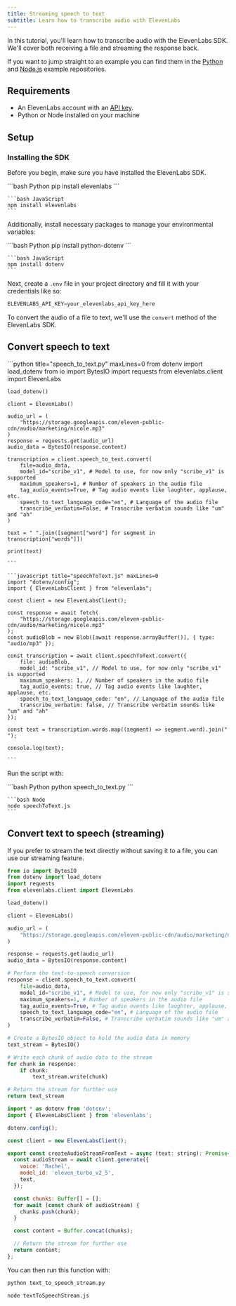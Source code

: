 ```yaml
---
title: Streaming speech to text
subtitle: Learn how to transcribe audio with ElevenLabs
---
```


In this tutorial, you'll learn how to transcribe audio with the ElevenLabs SDK. We'll cover both receiving a file and streaming the response back.

If you want to jump straight to an example you can find them in the [Python](https://github.com/elevenlabs/elevenlabs-examples/tree/main/examples/text-to-speech/python) and [Node.js](https://github.com/elevenlabs/elevenlabs-examples/tree/main/examples/text-to-speech/node) example repositories.

## Requirements

- An ElevenLabs account with an [API key](/docs/developer-guides/quickstart#authentication).
- Python or Node installed on your machine

## Setup

### Installing the SDK

Before you begin, make sure you have installed the ElevenLabs SDK.

<CodeGroup>
    ```bash Python
    pip install elevenlabs
    ```

    ```bash JavaScript
    npm install elevenlabs
    ```

</CodeGroup>

Additionally, install necessary packages to manage your environmental variables:

<CodeGroup>
    ```bash Python
    pip install python-dotenv
    ```

    ```bash JavaScript
    npm install dotenv
    ```

</CodeGroup>

Next, create a `.env` file in your project directory and fill it with your credentials like so:

```python .env
ELEVENLABS_API_KEY=your_elevenlabs_api_key_here
```

To convert the audio of a file to text, we'll use the `convert` method of the ElevenLabs SDK.

## Convert speech to text

<CodeGroup>
    ```python title="speech_to_text.py" maxLines=0
    from dotenv import load_dotenv
    from io import BytesIO
    import requests
    from elevenlabs.client import ElevenLabs

    load_dotenv()

    client = ElevenLabs()

    audio_url = (
        "https://storage.googleapis.com/eleven-public-cdn/audio/marketing/nicole.mp3"
    )
    response = requests.get(audio_url)
    audio_data = BytesIO(response.content)

    transcription = client.speech_to_text.convert(
        file=audio_data,
        model_id="scribe_v1", # Model to use, for now only "scribe_v1" is supported
        maximum_speakers=1, # Number of speakers in the audio file
        tag_audio_events=True, # Tag audio events like laughter, applause, etc.
        speech_to_text_language_code="en", # Language of the audio file
        transcribe_verbatim=False, # Transcribe verbatim sounds like "um" and "ah"
    )

    text = " ".join([segment["word"] for segment in transcription["words"]])

    print(text)

    ```

    ```javascript title="speechToText.js" maxLines=0
    import "dotenv/config";
    import { ElevenLabsClient } from "elevenlabs";

    const client = new ElevenLabsClient();

    const response = await fetch(
        "https://storage.googleapis.com/eleven-public-cdn/audio/marketing/nicole.mp3"
    );
    const audioBlob = new Blob([await response.arrayBuffer()], { type: "audio/mp3" });

    const transcription = await client.speechToText.convert({
        file: audioBlob,
        model_id: "scribe_v1", // Model to use, for now only "scribe_v1" is supported
        maximum_speakers: 1, // Number of speakers in the audio file
        tag_audio_events: true, // Tag audio events like laughter, applause, etc.
        speech_to_text_language_code: "en", // Language of the audio file
        transcribe_verbatim: false, // Transcribe verbatim sounds like "um" and "ah"
    });

    const text = transcription.words.map((segment) => segment.word).join(" ");

    console.log(text);

    ```

</CodeGroup>

Run the script with:

<CodeGroup>
    ```bash Python
    python speech_to_text.py
    ```

    ```bash Node
    node speechToText.js
    ```

</CodeGroup>

## Convert text to speech (streaming)

If you prefer to stream the text directly without saving it to a file, you can use our streaming feature.

<CodeGroup>

```python title="text_to_speech_stream.py" maxLines=0
from io import BytesIO
from dotenv import load_dotenv
import requests
from elevenlabs.client import ElevenLabs

load_dotenv()

client = ElevenLabs()

audio_url = (
    "https://storage.googleapis.com/eleven-public-cdn/audio/marketing/nicole.mp3"
)

response = requests.get(audio_url)
audio_data = BytesIO(response.content)

# Perform the text-to-speech conversion
response = client.speech_to_text.convert(
    file=audio_data,
    model_id="scribe_v1", # Model to use, for now only "scribe_v1" is supported
    maximum_speakers=1, # Number of speakers in the audio file
    tag_audio_events=True, # Tag audio events like laughter, applause, etc.
    speech_to_text_language_code="en", # Language of the audio file
    transcribe_verbatim=False, # Transcribe verbatim sounds like "um" and "ah"
)

# Create a BytesIO object to hold the audio data in memory
text_stream = BytesIO()

# Write each chunk of audio data to the stream
for chunk in response:
    if chunk:
        text_stream.write(chunk)

# Return the stream for further use
return text_stream
```

```javascript title="textToSpeechStream.js" maxLines=0
import * as dotenv from 'dotenv';
import { ElevenLabsClient } from 'elevenlabs';

dotenv.config();

const client = new ElevenLabsClient();

export const createAudioStreamFromText = async (text: string): Promise<Buffer> => {
  const audioStream = await client.generate({
    voice: 'Rachel',
    model_id: 'eleven_turbo_v2_5',
    text,
  });

  const chunks: Buffer[] = [];
  for await (const chunk of audioStream) {
    chunks.push(chunk);
  }

  const content = Buffer.concat(chunks);

  // Return the stream for further use
  return content;
};
```

</CodeGroup>

You can then run this function with:

<CodeGroup>

```bash Python
python text_to_speech_stream.py
```

```bash TypeScript
node textToSpeechStream.js
```

</CodeGroup>
